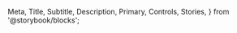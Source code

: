   Meta,
  Title,
  Subtitle,
  Description,
  Primary,
  Controls,
  Stories,
} from '@storybook/blocks';

<Meta isTemplate />

<Title />

<Subtitle />

<Description />

## Primary Example

<Primary />

### Properties Reference

<Controls />

## Additional Stories

<Stories />
